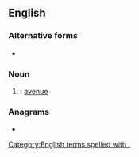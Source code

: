 {{also|ave|'ave|avé|avè|avë|Ave|Ave.}}
==English==

===Alternative forms===
* {{l|en|ave}}

===Noun===
{{en-noun|aves.}}

# {{alternative form of|ave|lang=en|nodot=1}}: [[avenue]]

===Anagrams===
* {{anagrams|en|a=aev|AEV|EAV|EVA|Eva|Vea|eva|eva'|vae}}

[[Category:English terms spelled with .]]
